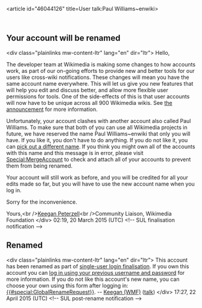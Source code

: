 <article id="46044126" title=User talk:Paul Williams~enwiki>
	<talkpage id="46044126" title="User talk:Paul Williams~enwiki">
== Your account will be renamed ==

&lt;div class=&quot;plainlinks mw-content-ltr&quot; lang=&quot;en&quot; dir=&quot;ltr&quot;&gt;
Hello,

The developer team at Wikimedia is making some changes to how accounts work, as part of our on-going efforts to provide new and better tools for our users like cross-wiki notifications. These changes will mean you have the same account name everywhere. This will let us give you new features that will help you edit and discuss better, and allow more flexible user permissions for tools. One of the side-effects of this is that user accounts will now have to be unique across all 900 Wikimedia wikis. See [[m:Special:MyLanguage/Single User Login finalisation announcement|the announcement]] for more information.

Unfortunately, your account clashes with another account also called Paul Williams. To make sure that both of you can use all Wikimedia projects in future, we have reserved the name Paul Williams~enwiki that only you will have. If you like it, you don't have to do anything. If you do not like it, you can [[Special:GlobalRenameRequest|pick out a different name]]. If you think you might own all of the accounts with this name and this message is in error, please visit [[Special:MergeAccount]] to check and attach all of your accounts to prevent them from being renamed.

Your account will still work as before, and you will be credited for all your edits made so far, but you will have to use the new account name when you log in.

Sorry for the inconvenience.

Yours,&lt;br /&gt;[[m:User:Keegan (WMF)|Keegan Peterzell]]&lt;br /&gt;Community Liaison, Wikimedia Foundation
&lt;/div&gt; 02:19, 20 March 2015 (UTC)
&lt;!-- SUL finalisation notification --&gt;

== Renamed ==

&lt;div class=&quot;plainlinks mw-content-ltr&quot; lang=&quot;en&quot; dir=&quot;ltr”&gt;
This account has been renamed as part of [[m:Special:MyLanguage/Single User Login finalisation announcement|single-user login finalisation]]. If you own this account you can [[{{#special:userlogin}}|log in using your previous username and password]] for more information. If you do not like this account's new name, you can choose your own using this form after logging in: [[{{#special:GlobalRenameRequest}}]]. -- [[m:User:Keegan (WMF)|Keegan (WMF)]] ([[m:User talk:Keegan (WMF)|talk]])
&lt;/div&gt; 17:27, 22 April 2015 (UTC)
&lt;!-- SUL post-rename notification --&gt;
	</talkpage>
</article>